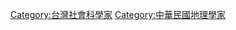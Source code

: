 {{commonscat|Geographers from Taiwan}}
[[Category:台灣社會科學家|Category:台灣社會科學家]]
[[Category:中華民國地理學家|Category:中華民國地理學家]]